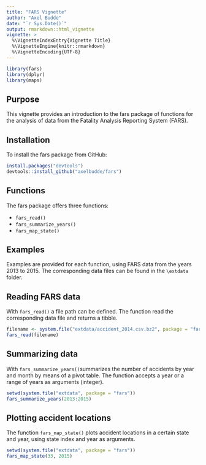 ```yaml
---
title: "FARS Vignette"
author: "Axel Budde"
date: "`r Sys.Date()`"
output: rmarkdown::html_vignette
vignette: >
  %\VignetteIndexEntry{Vignette Title}
  %\VignetteEngine{knitr::rmarkdown}
  %\VignetteEncoding{UTF-8}
---
```


```r
library(fars)
library(dplyr)
library(maps)
```

## Purpose
This vignette provides an introduction to the fars package of functions for the analysis of data from the Fatality Analysis Reporting System (FARS).

## Installation
To install the fars package from GitHub:

```r
install.packages("devtools")
devtools::install_github("axelbudde/fars")
```

## Functions

The fars package offers three functions:

- `fars_read()`
- `fars_summarize_years()`
- `fars_map_state()`

## Examples

Examples are provided for each function, using FARS data from the years 2013 to 2015. The corresponding data files can be found in the `\extdata` folder.

## Reading FARS data

With `fars_read()` a file path can be defined. The function read the corresponding data file and returns a tibble.

```r
filename <- system.file("extdata/accident_2014.csv.bz2", package = "fars")
fars_read(filename)
```

## Summarizing data

With `fars_summarize_years()`summarizes the number of accidents by year and month by means of a pivot table. The function accepts a year or a range of years as arguments (integer).

```r
setwd(system.file("extdata", package = "fars"))
fars_summarize_years(2013:2015)
```

## Plotting accident locations

The function `fars_map_state()` plots accident locations in a certain state and year, using state index and year as arguments.

```r
setwd(system.file("extdata", package = "fars"))
fars_map_state(33, 2015)
```
